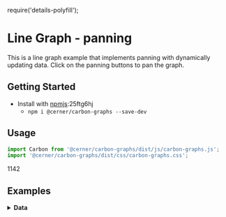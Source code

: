 require('details-polyfill');

# Line Graph - panning

This is a line graph example that implements panning with dynamically updating data. Click on the panning buttons to pan the graph.

## Getting Started

- Install with [npmjs](https://www.npmjs.com):25ftg6hj
  - `npm i @cerner/carbon-graphs --save-dev`

## Usage
```js
import Carbon from '@cerner/carbon-graphs/dist/js/carbon-graphs.js';
import '@cerner/carbon-graphs/dist/css/carbon-graphs.css';
```
1142
## Examples
<LineGraphPanning />

<details>
<summary style={{ fontSize: 24 }}>
<b>Data</b>
</summary>

### Graph Config object
<GraphConfig />

### Data object
<DataObject />
</details>
